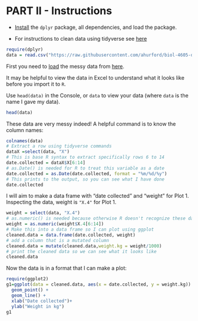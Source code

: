 # PART II - Instructions {#partII .unlisted .unnumbered}

- [Install](https://ahurford.github.io/quant-guide-all-courses/install.html) the `dplyr` package, all dependencies, and load the package.

- For instructions to clean data using tidyverse see [here](https://ahurford.github.io/quant-guide-all-courses/handling-data.html#dplyr)

```r
require(dplyr)
data = read.csv("https://raw.githubusercontent.com/ahurford/biol-4605-data/main/untidy-portal-data.csv")
```

First you need to [load](https://ahurford.github.io/quant-guide-all-courses/data-entry.html#loading-or-importing-data) the messy data from [here](https://datacarpentry.org/semester-biology/exercises/Tidy-data-improving-messy-data-SQL/).

It may be helpful to view the data in Excel to understand what it looks like before you import it to `R`.

Use `head(data)` in the Console, or `data` to view your data (where `data` is the name I gave my data).

```r
head(data)
```

These data are very messy indeed! A helpful command is to know the column names:

```r
colnames(data)
# Extract a row using tidyverse commands
dataX =select(data, "X")
# This is base R syntax to extract specifically rows 6 to 14
date.collected = dataX$X[6:14]
# as.Date() is needed for R to treat this variable as a date
date.collected = as.Date(date.collected, format = "%m/%d/%y")
# This prints to the output, so you can see what I have done
date.collected
```

I will aim to make a data frame with "date collected" and "weight" for Plot 1. Inspecting the data, weight is `"X.4"` for Plot 1.

```r
weight = select(data, "X.4")
# as.numeric() is needed because otherwise R doesn't recognize these data as numbers - which I need for the multiplication later
weight = as.numeric(weight$X.4[6:14])
# Make this into a data frame so I can plot using ggplot
cleaned.data = data.frame(date.collected, weight)
# add a column that is a mutated column
cleaned.data = mutate(cleaned.data,weight.kg = weight/1000)
# print the cleaned data so we can see what it looks like
cleaned.data
```

Now the data is in a format that I can make a plot:

```r
require(ggplot2)
g1=ggplot(data = cleaned.data, aes(x = date.collected, y = weight.kg)) + 
  geom_point() +
  geom_line() +
  xlab("Date collected")+
  ylab("Weight in kg")
g1
```